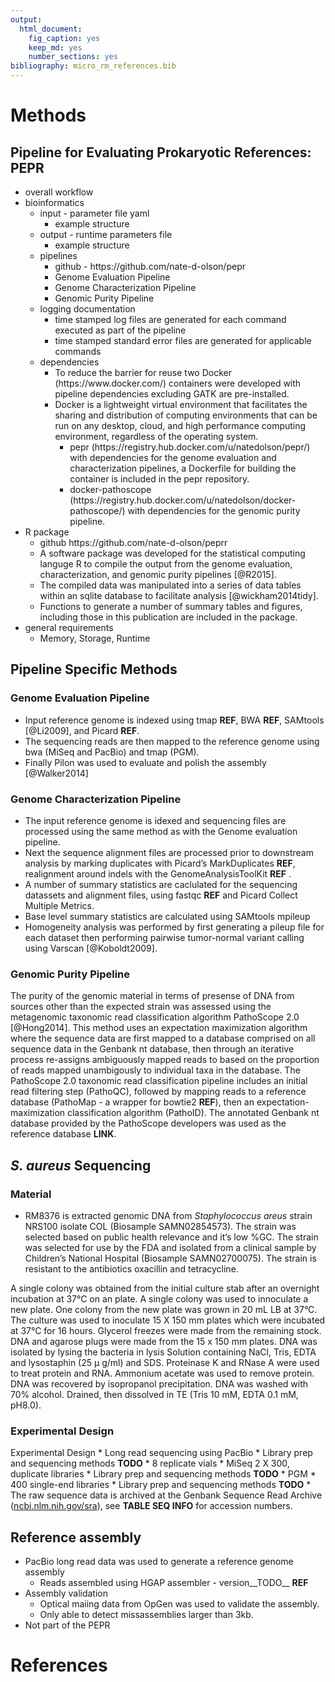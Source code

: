```yaml
---
output: 
  html_document: 
    fig_caption: yes
    keep_md: yes
    number_sections: yes
bibliography: micro_rm_references.bib
---
```

# Methods
## Pipeline for Evaluating Prokaryotic References: PEPR
* overall workflow
* bioinformatics
	* input - parameter file yaml
		* example structure
	* output - runtime parameters file
	    * example structure
	* pipelines
		* github - https://github.com/nate-d-olson/pepr
		* Genome Evaluation Pipeline
		* Genome Characterization Pipeline
		* Genomic Purity Pipeline
	* logging documentation
		* time stamped log files are generated for each command executed as part of the pipeline
		* time stamped standard error files are generated for applicable commands
	* dependencies
		* To reduce the barrier for reuse two Docker (https://www.docker.com/) containers were developed with pipeline dependencies excluding GATK are pre-installed.
		* Docker is a lightweight virtual environment that facilitates the sharing and distribution of computing environments that can be run on any desktop, cloud, and high performance computing environment, regardless of the operating system.
			* pepr (https://registry.hub.docker.com/u/natedolson/pepr/) with dependencies for the genome evaluation and characterization pipelines, a Dockerfile for building the container is included in the pepr repository.
			* docker-pathoscope (https://registry.hub.docker.com/u/natedolson/docker-pathoscope/) with dependencies for the genomic purity pipeline.

* R package
	* github https://github.com/nate-d-olson/peprr
	* A software package was developed for the statistical computing languge R to compile the output from the genome evaluation, characterization, and genomic purity pipelines [@R2015].
	* The compiled data was manipulated into a series of data tables within an sqlite database to facilitate analysis [@wickham2014tidy].  
	* Functions to generate a number of summary tables and figures, including those in this publication are included in the package.

* general requirements
    * Memory, Storage, Runtime

## Pipeline Specific Methods
### Genome Evaluation Pipeline
* Input reference genome is indexed using tmap __REF__, BWA __REF__, SAMtools [@Li2009], and Picard __REF__.
* The sequencing reads are then mapped to the reference genome using bwa (MiSeq and PacBio) and tmap (PGM).
* Finally Pilon was used to evaluate and polish the assembly [@Walker2014]

### Genome Characterization Pipeline
* The input reference genome is idexed and sequencing files are processed using the same method as with the Genome evaluation pipeline. 
* Next the sequence alignment files are processed prior to downstream analysis by marking duplicates with Picard's MarkDuplicates __REF__, realignment around indels with the GenomeAnalysisToolKit __REF__ .
* A number of summary statistics are caclulated for the sequencing datassets and alignment files, using fastqc __REF__ and Picard Collect Multiple Metrics.  
* Base level summary statistics are calculated using SAMtools mpileup
* Homogeneity analysis was performed by first generating a pileup file for each dataset then performing pairwise tumor-normal variant calling using Varscan [@Koboldt2009].

### Genomic Purity Pipeline
The purity of the genomic material in terms of presense of DNA from sources other than the expected strain was assessed using the metagenomic taxonomic read classification algorithm PathoScope 2.0 [@Hong2014].  This method uses an expectation maximization algorithm where the sequence data are first mapped to a database comprised on all sequence data in the Genbank nt database, then through an iterative process re-assigns ambiguously mapped reads to based on the proportion of reads mapped unambigously to individual taxa in the database. The PathoScope 2.0 taxonomic read classification pipeline includes an initial read filtering step (PathoQC), followed by mapping reads to a reference database (PathoMap - a wrapper for bowtie2 __REF__), then an expectation-maximization classification algorithm (PathoID).  The annotated Genbank nt database provided by the PathoScope developers was used as the reference database __LINK__. 
    
## _S. aureus_ Sequencing
### Material
* RM8376 is extracted genomic DNA from _Staphylococcus areus_ strain NRS100 isolate COL (Biosample SAMN02854573).  The strain was selected based on public health relevance and it's low %GC.  The strain was selected for use by the FDA and isolated from a clinical sample by Children's National Hospital (Biosample SAMN02700075).  The strain is resistant to the antibiotics oxacillin and tetracycline.

A single colony was obtained from the initial culture stab after an overnight incubation at 37°C on an plate. A single colony was used to innoculate a new plate. One colony from the new plate was grown in 20 mL LB at 37°C. The culture was used to inoculate 15 X 150 mm plates which were incubated at 37°C for 16 hours. Glycerol freezes were made from the remaining stock. DNA and agarose plugs were made from the 15 x 150 mm plates. DNA was isolated by lysing the bacteria in lysis Solution containing NaCl, Tris, EDTA and lysostaphin (25 µ g/ml) and SDS. Proteinase K and RNase A were used to treat protein and RNA. Ammonium acetate was used to remove protein. DNA was recovered by isopropanol precipitation. DNA was washed with 70\% alcohol. Drained, then dissolved in TE (Tris 10 mM, EDTA 0.1 mM, pH8.0).

### Experimental Design
Experimental Design
    * Long read sequencing using PacBio
        * Library prep and sequencing methods __TODO__
    * 8 replicate vials 
        * MiSeq 2 X 300, duplicate libraries
        * Library prep and sequencing methods __TODO__
    * PGM 
        * 400 single-end libraries
        * Library prep and sequencing methods __TODO__
    * The raw sequence data is archived at the Genbank Sequence Read Archive ([ncbi.nlm.nih.gov/sra](http://www.ncbi.nlm.nih.gov/sra)), see __TABLE SEQ INFO__  for accession numbers. 

## Reference assembly
* PacBio long read data was used to generate a reference genome assembly
    * Reads assembled using HGAP assembler - version__TODO__ __REF__ 
* Assembly validation
    * Optical maiing data from OpGen was used to validate the assembly.
    * Only able to detect missassemblies larger than 3kb.
* Not part of the PEPR

# References